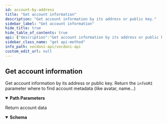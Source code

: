 ```yaml
---
id: account-by-address
title: "Get account information"
description: "Get account information by its address or public key."
sidebar_label: "Get account information"
hide_title: true
hide_table_of_contents: true
api: {"description":"Get account information by its address or public key.\nReturn the `infoURI` parameter where to find account metadata (like avatar, name...)","operationId":"accountByAddress","tags":["Accounts"],"parameters":[{"name":"accountId","in":"path","description":"Account address or publicKey (also known as accountId)","required":true,"schema":{"type":"string","example":"0x370372b92514d81a0e3efb8eba9d036ae0877653"}}],"responses":{"200":{"description":"Return account data","content":{"application/json":{"schema":{"type":"object","properties":{"address":{"type":"string","example":"e0c941dd44ff4c43fc4683088b846ddb3234d169"},"balance":{"type":"integer","format":"int32","example":9568},"nonce":{"type":"string","example":186},"infoURI":{"type":"string","example":"ipfs://QmXxgLNRSeK6jtFkJ9TsL8nYxFnJ8RKa2xXHUFKGankX6k"},"processIndex":{"type":"integer","format":"int32","example":38}}}}}}},"method":"get","path":"/accounts/{accountId}","servers":[{"url":"https://api-dev.vocdoni.net/v2/"}],"securitySchemes":{"bearerAuth":{"type":"http","scheme":"bearer"}},"info":{"version":"2.0.0","title":"Vocdoni API","description":"The Vocdoni API is a REST API that substitutes the previous RPCs in order to make it easier for  developers/integrators to build on top of the voting protocol. This API facilitates creating votings using Vocdoni,  without the hassle of learning a complex blockchain platform, allowing to perform all the features that enable the  voting protocol such as creating an account, entity, voting process, census & vote, abstracting as much as possible  the complexity and offering simple and straightforward methods to perform those actions. \nYou can review the API endpoints documentation in this section, the main entities are:\n- [**Chain**](chain): The Vocdoni blockchain is named Vochain. It is a Byzantine fault-tolerant network based on Tendermint that  executes the Vocdoni Protocol logic represented as a state machine. Its main purpose is to register votes in a  decentralized and verifiable format. In those endpoints, you can consult the state of the chain, transactions costs,  list organizations and get more Vochain info.\n- [**Accounts**](accounts): Identified by an Ethereum like address. An account can create and manage elections, transfer tokens,  give power to other accounts on his behalf (delegates) and manage its metadata.\n- [**Elections**](elections): Is a rule-set of options and requirements for creating a process in which people vote a series of  options. To know more about the params of an election and its lifecycle go [here](../get-started/intro#23-elections).  In this section you will find all information related to an election as its information, election keys, submitted  votes & how to create a new election.\n- [**Censuses**](censuses): The census is a key component of any voting process. It specifies the set of users (identified by a  public key or address) eligible for participating in an election. To understand more about the Censuses you can  check [here](../get-started/intro#21-the-census). Here you will be able to get censuses information like the Merkle  root, total weight & size, import/export the censuses and create new ones.\n- [**Votes**](votes): All the information related to the vote issued by a participant in a vote, you can check the validity of  the vote, consult your information and send a vote."},"postman":{"name":"Get account information","description":{"content":"Get account information by its address or public key.\nReturn the `infoURI` parameter where to find account metadata (like avatar, name...)","type":"text/plain"},"url":{"path":["accounts",":accountId"],"host":["{{baseUrl}}"],"query":[],"variable":[{"disabled":false,"description":{"content":"(Required) Account address or publicKey (also known as accountId)","type":"text/plain"},"type":"any","value":"","key":"accountId"}]},"header":[{"key":"Accept","value":"application/json"}],"method":"GET"}}
sidebar_class_name: "get api-method"
info_path: vocdoni-api/vocdoni-api
custom_edit_url: null
---
```



## Get account information



Get account information by its address or public key.
Return the `infoURI` parameter where to find account metadata (like avatar, name...)

<details style={{"marginBottom":"1rem"}} data-collapsed={false} open={true}><summary style={{}}><strong>Path Parameters</strong></summary><div><ul><ParamsItem className={"paramsItem"} param={{"name":"accountId","in":"path","description":"Account address or publicKey (also known as accountId)","required":true,"schema":{"type":"string","example":"0x370372b92514d81a0e3efb8eba9d036ae0877653"}}}></ParamsItem></ul></div></details><div><ApiTabs><TabItem label={"200"} value={"200"}><div>

Return account data

</div><div><MimeTabs schemaType={"response"}><TabItem label={"application/json"} value={"application/json"}><SchemaTabs><TabItem label={"Schema"} value={"Schema"}><details style={{}} data-collapsed={false} open={true}><summary style={{"textAlign":"left"}}><strong>Schema</strong></summary><div style={{"textAlign":"left","marginLeft":"1rem"}}></div><ul style={{"marginLeft":"1rem"}}><SchemaItem collapsible={false} name={"address"} required={false} deprecated={undefined} schemaDescription={undefined} schemaName={"string"} qualifierMessage={undefined} defaultValue={undefined}></SchemaItem><SchemaItem collapsible={false} name={"balance"} required={false} deprecated={undefined} schemaDescription={undefined} schemaName={"int32"} qualifierMessage={undefined} defaultValue={undefined}></SchemaItem><SchemaItem collapsible={false} name={"nonce"} required={false} deprecated={undefined} schemaDescription={undefined} schemaName={"string"} qualifierMessage={undefined} defaultValue={undefined}></SchemaItem><SchemaItem collapsible={false} name={"infoURI"} required={false} deprecated={undefined} schemaDescription={undefined} schemaName={"string"} qualifierMessage={undefined} defaultValue={undefined}></SchemaItem><SchemaItem collapsible={false} name={"processIndex"} required={false} deprecated={undefined} schemaDescription={undefined} schemaName={"int32"} qualifierMessage={undefined} defaultValue={undefined}></SchemaItem></ul></details></TabItem><TabItem label={"Example (from schema)"} value={"Example (from schema)"}><ResponseSamples responseExample={"{\n  \"address\": \"e0c941dd44ff4c43fc4683088b846ddb3234d169\",\n  \"balance\": 9568,\n  \"nonce\": 186,\n  \"infoURI\": \"ipfs://QmXxgLNRSeK6jtFkJ9TsL8nYxFnJ8RKa2xXHUFKGankX6k\",\n  \"processIndex\": 38\n}"} language={"json"}></ResponseSamples></TabItem></SchemaTabs></TabItem></MimeTabs></div></TabItem></ApiTabs></div>
      